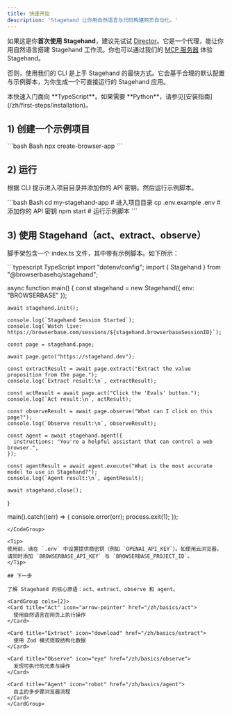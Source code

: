 ```yaml
---
title: 快速开始
description: 'Stagehand 让你用自然语言与代码构建网页自动化。'
---
```


如果这是你**首次使用 Stagehand**，建议先试试 [Director](https://director.ai)。它是一个代理，能让你用自然语言搭建 Stagehand 工作流。你也可以通过我们的 [MCP 服务器](/zh/integrations/mcp/introduction) 体验 Stagehand。

否则，使用我们的 CLI 是上手 Stagehand 的最快方式。它会基于合理的默认配置与示例脚本，为你生成一个可直接运行的 Stagehand 应用。

<Note>
  本快速入门面向 **TypeScript**。如果需要 **Python**，请参见[安装指南](/zh/first-steps/installation)。
</Note>

## 1) 创建一个示例项目

<CodeGroup>
  ```bash Bash
  npx create-browser-app
  ```
</CodeGroup>

## 2) 运行

根据 CLI 提示进入项目目录并添加你的 API 密钥。然后运行示例脚本。

<CodeGroup>
  ```bash Bash
  cd my-stagehand-app # 进入项目目录
  cp .env.example .env  # 添加你的 API 密钥
  npm start # 运行示例脚本
  ```
</CodeGroup>

## 3) 使用 Stagehand（act、extract、observe）

脚手架包含一个 index.ts 文件，其中带有示例脚本。如下所示：

<CodeGroup>
  ```typescript TypeScript
  import "dotenv/config";
  import { Stagehand } from "@browserbasehq/stagehand";

  async function main() {
    const stagehand = new Stagehand({
      env: "BROWSERBASE"
    });

    await stagehand.init();

    console.log(`Stagehand Session Started`);
    console.log(`Watch live: https://browserbase.com/sessions/${stagehand.browserbaseSessionID}`);

    const page = stagehand.page;

    await page.goto("https://stagehand.dev");

    const extractResult = await page.extract("Extract the value proposition from the page.");
    console.log(`Extract result:\n`, extractResult);

    const actResult = await page.act("Click the 'Evals' button.");
    console.log(`Act result:\n`, actResult);

    const observeResult = await page.observe("What can I click on this page?");
    console.log(`Observe result:\n`, observeResult);

    const agent = await stagehand.agent({
      instructions: "You're a helpful assistant that can control a web browser.",
    });

    const agentResult = await agent.execute("What is the most accurate model to use in Stagehand?");
    console.log(`Agent result:\n`, agentResult);

    await stagehand.close();
  }

  main().catch((err) => {
    console.error(err);
    process.exit(1);
  });

  ```
</CodeGroup>

<Tip>
  使用前，请在 `.env` 中设置提供商密钥（例如 `OPENAI_API_KEY`）。如使用云浏览器，请同时添加 `BROWSERBASE_API_KEY` 与 `BROWSERBASE_PROJECT_ID`。
</Tip>

## 下一步

了解 Stagehand 的核心原语：act、extract、observe 和 agent。

<CardGroup cols={2}>
  <Card title="Act" icon="arrow-pointer" href="/zh/basics/act">
    使用自然语言在网页上执行操作
  </Card>

  <Card title="Extract" icon="download" href="/zh/basics/extract">
    使用 Zod 模式提取结构化数据
  </Card>

  <Card title="Observe" icon="eye" href="/zh/basics/observe">
    发现可执行的元素与操作
  </Card>

  <Card title="Agent" icon="robot" href="/zh/basics/agent">
    自主的多步骤浏览器流程
  </Card>
</CardGroup>
